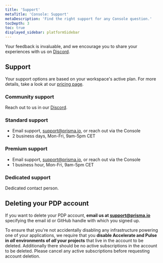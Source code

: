 ```yaml
---
title: 'Support'
metaTitle: 'Console: Support'
metaDescription: 'Find the right support for any Console question.'
tocDepth: 3
toc: true
displayed_sidebar: platformSidebar
---
```


Your feedback is invaluable, and we encourage you to share your experiences with us on [Discord](https://pris.ly/discord).


## Support

Your support options are based on your workspace's active plan. For more details, take a look at our [pricing page](https://www.prisma.io/pricing).

### Community support

Reach out to us in our [Discord](https://pris.ly/discord).

### Standard support

- Email support, [support@prisma.io](mailto:support@prisma.io), or reach out via the Console
- 2 business days, Mon-Fri, 9am-5pm CET

### Premium support

- Email support, [support@prisma.io](mailto:support@prisma.io), or reach out via the Console
- 1 business hour, Mon-Fri, 9am-5pm CET

### Dedicated support

Dedicated contact person.

## Deleting your PDP account

If you want to delete your PDP account, **email us at [support@prisma.io](mailto:support@prisma.io)** specifying the email id or GitHub handle with which you signed up. 

To ensure that you're not accidentally disabling any infrastructure powering one of your applications, we require that you **disable Accelerate and Pulse in _all_ environments of _all_ your projects** that live in the account to be deleted.
Additionally there should be no active subscriptions in the account to be deleted. Please cancel any active subscriptions before requesting account deletion.